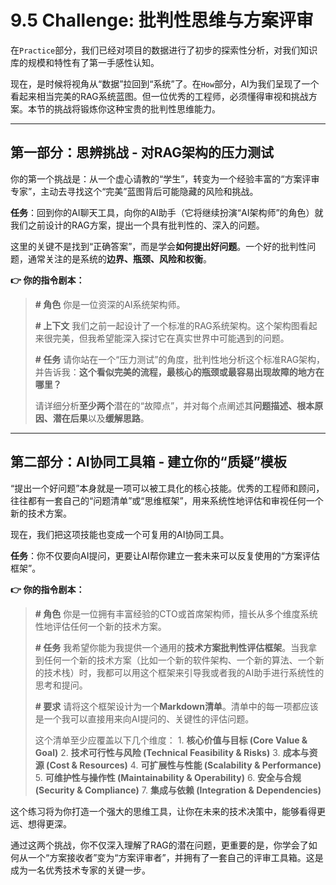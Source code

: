 # 9.5 Challenge: 批判性思维与方案评审

在`Practice`部分，我们已经对项目的数据进行了初步的探索性分析，对我们知识库的规模和特性有了第一手感性认知。

现在，是时候将视角从“数据”拉回到“系统”了。在`How`部分，AI为我们呈现了一个看起来相当完美的RAG系统蓝图。但一位优秀的工程师，必须懂得审视和挑战方案。本节的挑战将锻炼你这种宝贵的批判性思维能力。

---

## **第一部分：思辨挑战 - 对RAG架构的压力测试**

你的第一个挑战是：从一个虚心请教的“学生”，转变为一个经验丰富的“方案评审专家”，主动去寻找这个“完美”蓝图背后可能隐藏的风险和挑战。

::: {.callout-note title="思辨挑战：找到RAG系统的阿喀琉斯之踵"}

**任务**：回到你的AI聊天工具，向你的AI助手（它将继续扮演“AI架构师”的角色）就我们之前设计的RAG方案，提出一个具有批判性的、深入的问题。

这里的关键不是找到“正确答案”，而是学会**如何提出好问题**。一个好的批判性问题，通常关注的是系统的**边界、瓶颈、风险和权衡**。

**👉 你的指令剧本：**

> **# 角色**
> 你是一位资深的AI系统架构师。
>
> **# 上下文**
> 我们之前一起设计了一个标准的RAG系统架构。这个架构图看起来很完美，但我希望能深入探讨它在真实世界中可能遇到的问题。
>
> **# 任务**
> 请你站在一个“压力测试”的角度，批判性地分析这个标准RAG架构，并告诉我：**这个看似完美的流程，最核心的瓶颈或最容易出现故障的地方在哪里？**
>
> 请详细分析**至少两个**潜在的“故障点”，并对每个点阐述其**问题描述、根本原因、潜在后果**以及**缓解思路**。

:::

---

## **第二部分：AI协同工具箱 - 建立你的“质疑”模板**

“提出一个好问题”本身就是一项可以被工具化的核心技能。优秀的工程师和顾问，往往都有一套自己的“问题清单”或“思维框架”，用来系统性地评估和审视任何一个新的技术方案。

现在，我们把这项技能也变成一个可复用的AI协同工具。

::: {.callout-tip title="AI协同工具箱：系统性方案评估框架"}

**任务**：你不仅要向AI提问，更要让AI帮你建立一套未来可以反复使用的“方案评估框架”。

**👉 你的指令剧本：**

> **# 角色**
> 你是一位拥有丰富经验的CTO或首席架构师，擅长从多个维度系统性地评估任何一个新的技术方案。
>
> **# 任务**
> 我希望你能为我提供一个通用的**技术方案批判性评估框架**。当我拿到任何一个新的技术方案（比如一个新的软件架构、一个新的算法、一个新的技术栈）时，我都可以用这个框架来引导我或者我的AI助手进行系统性的思考和提问。
>
> **# 要求**
> 请将这个框架设计为一个**Markdown清单**。清单中的每一项都应该是一个我可以直接用来向AI提问的、关键性的评估问题。
>
> 这个清单至少应覆盖以下几个维度：
> 1.  **核心价值与目标 (Core Value & Goal)**
> 2.  **技术可行性与风险 (Technical Feasibility & Risks)**
> 3.  **成本与资源 (Cost & Resources)**
> 4.  **可扩展性与性能 (Scalability & Performance)**
> 5.  **可维护性与操作性 (Maintainability & Operability)**
> 6.  **安全与合规 (Security & Compliance)**
> 7.  **集成与依赖 (Integration & Dependencies)**

这个练习将为你打造一个强大的思维工具，让你在未来的技术决策中，能够看得更远、想得更深。

:::

通过这两个挑战，你不仅深入理解了RAG的潜在问题，更重要的是，你学会了如何从一个“方案接收者”变为“方案评审者”，并拥有了一套自己的评审工具箱。这是成为一名优秀技术专家的关键一步。 